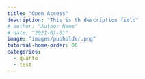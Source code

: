 ```yaml
---
title: "Open Access"
description: "This is th description field"
# author: "Author Name"
# date: "2021-01-01"
image: "images/pupholder.png"
tutorial-home-order: 06
categories:
  - quarto
  - test
---
```



<!-- ```{=html} -->
<!-- <!DOCTYPE html> -->
<!-- <meta charset="utf-8"> -->
<!-- <meta http-equiv="refresh" content="0; URL=https://example.org"> -->
<!-- <link rel="canonical" href="https://example.org"> -->
<!-- ``` -->